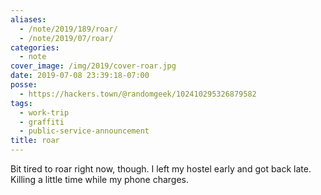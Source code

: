 ```yaml
---
aliases:
  - /note/2019/189/roar/
  - /note/2019/07/roar/
categories:
  - note
cover_image: /img/2019/cover-roar.jpg
date: 2019-07-08 23:39:18-07:00
posse:
  - https://hackers.town/@randomgeek/102410295326879582
tags:
  - work-trip
  - graffiti
  - public-service-announcement
title: roar
---
```


Bit tired to roar right now, though. I left my hostel early and got back late.
Killing a little time while my phone charges.
